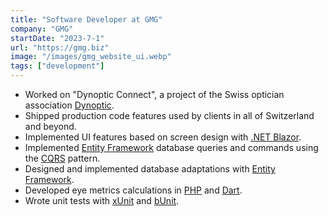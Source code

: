 ```yaml
---
title: "Software Developer at GMG"
company: "GMG"
startDate: "2023-7-1"
url: "https://gmg.biz"
image: "/images/gmg_website_ui.webp"
tags: ["development"]
---
```


- Worked on "Dynoptic Connect", a project of the Swiss optician association [Dynoptic](https://dynoptic.ch).
- Shipped production code features used by clients in all of Switzerland and beyond.
- Implemented UI features based on screen design with [.NET Blazor](https://dotnet.microsoft.com/en-us/apps/aspnet/web-apps/blazor).
- Implemented [Entity Framework](https://learn.microsoft.com/en-us/ef/) database queries and commands using the [CQRS](https://de.wikipedia.org/wiki/Command-Query-Responsibility-Segregation) pattern.
- Designed and implemented database adaptations with [Entity Framework](https://learn.microsoft.com/en-us/ef/).
- Developed eye metrics calculations in [PHP](https://www.php.net/) and [Dart](https://dart.dev/).
- Wrote unit tests with [xUnit](https://xunit.net) and [bUnit](https://bunit.dev/).
